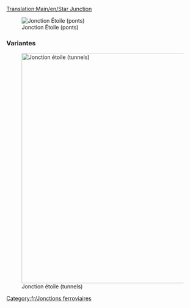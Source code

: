 [[Translation:Main/en/Star Junction]]{{fr/Menu de Croisements}}

[[File:en/Star junction.png|none|frame|Jonction Étoile (ponts)]]

{{Template:Critère de jonction/Fr|Modéré|2|2|2|0|1|1|0|1|0|0|0||Les trains en panne n'affectent qu'une voie.|
*Gère un grand nombre de trains à la fois
*Certaines branches sont plus courtes que d'autres, ce qui peut faire attendre certains trains sans raison
'''Conseils'''
*Commencez par construire les ponts ou les tunnels
*Retaillez pour que chaque branche soit assez longue pour contenir un train complet
*Faites-le plus petit. Vous économiserez une case sous les ponts
*Utilisez une combinaison de ponts et de tunnels pour garder les longueurs de ponts et de tunnels de 3 cases (y compris les entrées)
*Zone: 14 x 14
}}



===Variantes===
[[File:en/Star junction 2.png|none|thumb|600px|Jonction étoile (tunnels)]]

[[Category:fr/Jonctions ferroviaires]]